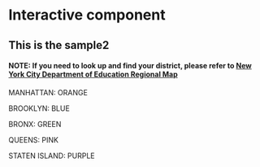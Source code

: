 # Interactive component

<h2>This is the sample2</h2>

<h4>NOTE: If you need to look up and find your district, please refer to [New York City Department of Education Regional Map](https://video.eschoolsolutions.com/udocs/DistrictMap.pdf)</h4>

MANHATTAN: ORANGE

BROOKLYN: BLUE

BRONX: GREEN

QUEENS: PINK

STATEN ISLAND: PURPLE

<meta charset="utf-8">

```{=html}
<style>

.background {
  fill: #eee;
  opacity: 0;
  pointer-events: all;
}

.map-layer {
  fill: #fff;
  stroke: #aaa;
}

.effect-layer{
  pointer-events:none;
}

text{
  font-family: 'Helvetica Neue', Helvetica, Arial, sans-serif;
  font-weight: 300;
}

text.big-text{
  font-size: 20px;
  font-weight: 400;
}

.effect-layer text, text.dummy-text{
  font-size: 12px;
}

</style>
```
::: {#plot}
:::

```{=html}
<script src="http://d3js.org/d3.v4.min.js"></script>
```
```{=html}
<script>

var width = 960,
    height = 500,
    centered;

// Define color scale
var color = d3.scaleLinear()
  .domain([1, 20])
  .clamp(true)
  .range(['#fff', '#409A99']);

var projection = d3.geoMercator()
  .scale(40000)
  .center([-73.935200, 40.730600])
  .translate([width / 2, height / 2]);

var path = d3.geoPath()
  .projection(projection);

// Set svg width & height
var svg = d3.select("div#plot")
  .append('svg')
  .attr('width', width)
  .attr('height', height);

// Add background
svg.append('rect')
  .attr('class', 'background')
  .attr('width', width)
  .attr('height', height)
  .on('click', clicked);

var g = svg.append('g');

var effectLayer = g.append('g')
  .classed('effect-layer', true);

var mapLayer = g.append('g')
  .classed('map-layer', true);

var dummyText = g.append('text')
  .classed('dummy-text', true)
  .attr('x', 10)
  .attr('y', 30)
  .style('opacity', 0);

var bigText = g.append('text')
  .classed('big-text', true)
  .attr('x', 20)
  .attr('y', 45);

var bigText2 = g.append('text')
  .classed('big-text', true)
  .attr('x', 20)
  .attr('y', 65);

// Load map data
d3.json('https://raw.githubusercontent.com/alexjalali/remotelearningedav/main/School%20Districts.geojson', function(error, mapData) {
  var features = mapData.features;

  // Update color scale domain based on data
  color.domain([0, d3.max(features, length)]);

  // Draw each province as a path
  mapLayer.selectAll('path')
      .data(features)
    .enter().append('path')
      .attr('d', path)
      .attr('vector-effect', 'non-scaling-stroke')
      .style('fill', fillFn)
      .on('mouseover', mouseover)
      .on('mouseout', mouseout)
      .on('click', clicked);
});

function dist(d){
  return d && d.properties ? d.properties.school_dist : null;
}

function length(d){
  var n = dist(d);
  return n ? n.length : 0;
}

function fillFn(d){
  if(dist(d) == "1") return "orange";
  if(dist(d) == "2") return "orange";
  if(dist(d) == "3") return "orange";
  if(dist(d) == "4") return "orange";
  if(dist(d) == "5") return "orange";
  if(dist(d) == "6") return "orange";
  if(dist(d) == "31") return "purple";
  if(dist(d) == "7") return "green";
  if(dist(d) == "8") return "green";
  if(dist(d) == "9") return "green";
  if(dist(d) == "10") return "green";
  if(dist(d) == "11") return "green";
  if(dist(d) == "12") return "green";
  if(dist(d) == "24") return "pink";
  if(dist(d) == "25") return "pink";
  if(dist(d) == "26") return "pink";
  if(dist(d) == "27") return "pink";
  if(dist(d) == "28") return "pink";
  if(dist(d) == "29") return "pink";
  if(dist(d) == "30") return "pink";
  return color(length(d));
}

// When clicked, zoom in
function clicked(d) {
  var x, y, k;

  // Compute centroid of the selected path
  if (d && centered !== d) {
    var centroid = path.centroid(d);
    x = centroid[0];
    y = centroid[1];
    k = 4;
    centered = d;
  } else {
    x = width / 2;
    y = height / 2;
    k = 1;
    centered = null;
  }

  // Highlight the clicked province
  mapLayer.selectAll('path')
    .style('fill', function(d){return centered && d===centered ? 'yellow' : fillFn(d);});

  // Zoom
  g.transition()
    .duration(750)
    .attr('transform', 'translate(' + width / 2 + ',' + height / 2 + ')scale(' + k + ')translate(' + -x + ',' + -y + ')');
}

function mouseover(d){
  // Highlight hovered province
  d3.select(this).style('fill', 'blue');

  // Draw effects
  bigText
    .style('font-family', 'Helvetica Neue')
    .text("District " + dist(d));
  bigText2
    .style('font-family', 'Helvetica Neue')
    .text("Remote Learing Percentage " + dist(d));
}

function mouseout(d){
  mapLayer.selectAll('path')
    .style('fill', function(d){return centered && d===centered ? 'yellow' : fillFn(d);});
  effectLayer.selectAll('text').transition().style('opacity', 0).remove();

  // Clear province name
  bigText.text('');
  bigText2.text('');
}
</script>
```
